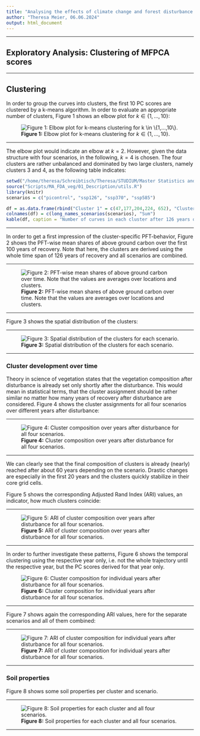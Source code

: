 ```yaml
---
title: "Analysing the effects of climate change and forest disturbance on vegetation dynamics in the boreal forest"
author: "Theresa Meier, 06.06.2024"
output: html_document
---
```


***

## Exploratory Analysis: Clustering of MFPCA scores 

***

## Clustering
In order to group the curves into clusters, the first 10 PC scores are clustered by a k-means algorithm. In order to evaluate an appropriate number of clusters, Figure 1 shows an elbow plot for $k \in \{1,...,10\}$:

![**Figure 1:** Elbow plot for k-means clustering for $k \in \{1,...,10\}$. ](/home/theresa/Schreibtisch/Theresa/STUDIUM/Master Statistics and Data Science/Masterarbeit/Scripts/Plots/MFPCA/Clusters/png/elbow_plot_1.png)

***

The elbow plot would indicate an elbow at $k=2$. However, given the data structure with four scenarios, in the following, $k=4$ is chosen. The four clusters are rather unbalanced and dominated by two large clusters, namely clusters 3 and 4, as the following table indicates:

```r
setwd("/home/theresa/Schreibtisch/Theresa/STUDIUM/Master Statistics and Data Science/Masterarbeit")
source("Scripts/MA_FDA_veg/01_Description/utils.R")
library(knitr)
scenarios = c("picontrol", "ssp126", "ssp370", "ssp585")

df = as.data.frame(rbind("Cluster 1" = c(47,177,204,224, 652), "Cluster 2" = c(83,50,55,49,237), "Cluster 3" = c(68,46,58,65,237), "Cluster 4" = c(236,169,145,127,677), "Sum" = c(434,442,462,465, 1803)))
colnames(df) = c(long_names_scenarios(scenarios), "Sum")
kable(df, caption = "Number of curves in each cluster after 126 years of recovery")
```

***

In order to get a first impression of the cluster-specific PFT-behavior, Figure 2 shows the PFT-wise mean shares of above ground carbon over the first 100 years of recovery. Note that here, the clusters are derived using the whole time span of 126 years of recovery and all scenarios are combined.

***

![**Figure 2:** PFT-wise mean shares of above ground carbon over time. Note that the values are averages over locations and clusters. ](/home/theresa/Schreibtisch/Theresa/STUDIUM/Master Statistics and Data Science/Masterarbeit/Scripts/Plots/MFPCA/Clusters/png/cluster_means_per_PFT_1.png)

***

Figure 3 shows the spatial distribution of the clusters:

***

![**Figure 3:** Spatial distribution of the clusters for each scenario. ](/home/theresa/Schreibtisch/Theresa/STUDIUM/Master Statistics and Data Science/Masterarbeit/Scripts/Plots/MFPCA/Clusters/png/Map_clusters.png)

***

### Cluster development over time

Theory in science of vegetation states that the vegetation composition after disturbance is already set only shortly after the disturbance. This would mean in statistical terms, that the cluster assignment should be rather similar no matter how many years of recovery after disturbance are considered. Figure 4 shows the cluster assignments for all four scenarios over different years after disturbance:

***

![**Figure 4:** Cluster composition over years after disturbance for all four scenarios. ](/home/theresa/Schreibtisch/Theresa/STUDIUM/Master Statistics and Data Science/Masterarbeit/Scripts/Plots/MFPCA/Clusters/png/clusters_with_years_1.png)

***

We can clearly see that the final composition of clusters is already (nearly) reached after about 60 years depending on the scenario. Drastic changes are especially in the first 20 years and the clusters quickly stabilize in their core grid cells.


Figure 5 shows the corresponding Adjusted Rand Index (ARI) values, an indicator, how much clusters coincide:

***

![**Figure 5:** ARI of cluster composition over years after disturbance for all four scenarios. ](/home/theresa/Schreibtisch/Theresa/STUDIUM/Master Statistics and Data Science/Masterarbeit/Scripts/Plots/MFPCA/Clusters/png/ARI_clusters_with_years_1.png)

***

In order to further investigate these patterns, Figure 6 shows the temporal clustering using the respective year only, i.e. not the whole trajectory until the respective year, but the PC scores derived for that year only.

![**Figure 6:** Cluster composition for individual years after disturbance for all four scenarios. ](/home/theresa/Schreibtisch/Theresa/STUDIUM/Master Statistics and Data Science/Masterarbeit/Scripts/Plots/MFPCA/Clusters/png/clusters_with_years_1_single.png)

***

Figure 7 shows again the corresponding ARI values, here for the separate scenarios and all of them combined:

***

![**Figure 7:** ARI of cluster composition for individual years after disturbance for all four scenarios. ](/home/theresa/Schreibtisch/Theresa/STUDIUM/Master Statistics and Data Science/Masterarbeit/Scripts/Plots/MFPCA/Clusters/png/ARI_clusters_with_years_1_single.png)

***

### Soil properties

Figure 8 shows some soil properties per cluster and scenario.

***

![**Figure 8:** Soil properties for each cluster and all four scenarios. ](/home/theresa/Schreibtisch/Theresa/STUDIUM/Master Statistics and Data Science/Masterarbeit/Scripts/Plots/MFPCA/Clusters/png/soil_props_1.png)

***
